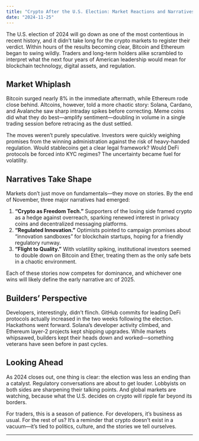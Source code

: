 ```yaml
---
title: "Crypto After the U.S. Election: Market Reactions and Narratives"
date: "2024-11-25"
---
```


The U.S. election of 2024 will go down as one of the most contentious in recent history, and it didn’t take long for the crypto markets to register their verdict. Within hours of the results becoming clear, Bitcoin and Ethereum began to swing wildly. Traders and long-term holders alike scrambled to interpret what the next four years of American leadership would mean for blockchain technology, digital assets, and regulation.

## Market Whiplash

Bitcoin surged nearly 8% in the immediate aftermath, while Ethereum rode close behind. Altcoins, however, told a more chaotic story: Solana, Cardano, and Avalanche saw sharp intraday spikes before correcting. Meme coins did what they do best—amplify sentiment—doubling in volume in a single trading session before retracing as the dust settled.

The moves weren’t purely speculative. Investors were quickly weighing promises from the winning administration against the risk of heavy-handed regulation. Would stablecoins get a clear legal framework? Would DeFi protocols be forced into KYC regimes? The uncertainty became fuel for volatility.

## Narratives Take Shape

Markets don’t just move on fundamentals—they move on stories. By the end of November, three major narratives had emerged:

1. **“Crypto as Freedom Tech.”** Supporters of the losing side framed crypto as a hedge against overreach, sparking renewed interest in privacy coins and decentralized messaging platforms.
2. **“Regulated Innovation.”** Optimists pointed to campaign promises about “innovation sandboxes” for blockchain startups, hoping for a friendly regulatory runway.
3. **“Flight to Quality.”** With volatility spiking, institutional investors seemed to double down on Bitcoin and Ether, treating them as the only safe bets in a chaotic environment.

Each of these stories now competes for dominance, and whichever one wins will likely define the early narrative arc of 2025.

## Builders’ Perspective

Developers, interestingly, didn’t flinch. GitHub commits for leading DeFi protocols actually increased in the two weeks following the election. Hackathons went forward. Solana’s developer activity climbed, and Ethereum layer-2 projects kept shipping upgrades. While markets whipsawed, builders kept their heads down and worked—something veterans have seen before in past cycles.

## Looking Ahead

As 2024 closes out, one thing is clear: the election was less an ending than a catalyst. Regulatory conversations are about to get louder. Lobbyists on both sides are sharpening their talking points. And global markets are watching, because what the U.S. decides on crypto will ripple far beyond its borders.

For traders, this is a season of patience. For developers, it’s business as usual. For the rest of us? It’s a reminder that crypto doesn’t exist in a vacuum—it’s tied to politics, culture, and the stories we tell ourselves.

---


